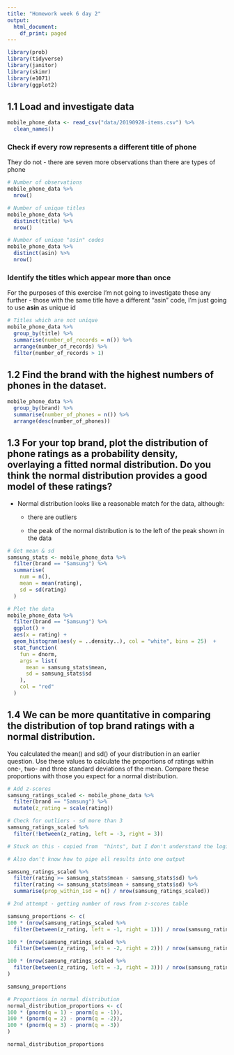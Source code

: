 ```yaml
---
title: "Homework week 6 day 2"
output:
  html_document:
    df_print: paged
---
```


```r
library(prob)
library(tidyverse)
library(janitor)
library(skimr)
library(e1071)
library(ggplot2)
```



## 1.1 Load and investigate data

```r
mobile_phone_data <- read_csv("data/20190928-items.csv") %>% 
  clean_names()
```

### Check if every row represents a different title of phone

They do not - there are seven more observations than there are types of phone
```r
# Number of observations
mobile_phone_data %>% 
  nrow() 

# Number of unique titles
mobile_phone_data %>% 
  distinct(title) %>% 
  nrow() 

# Number of unique "asin" codes
mobile_phone_data %>% 
  distinct(asin) %>% 
  nrow()

```

### Identify the titles which appear more than once

For the purposes of this exercise I'm not going to investigate these any further  - those with the same title have a different "asin" code, I'm just going to use **asin** as unique id
```r
# Titles which are not unique
mobile_phone_data %>% 
  group_by(title) %>% 
  summarise(number_of_records = n()) %>% 
  arrange(number_of_records) %>% 
  filter(number_of_records > 1)
```


## 1.2 Find the brand with the highest numbers of phones in the dataset.

```r
mobile_phone_data %>% 
  group_by(brand) %>% 
  summarise(number_of_phones = n()) %>% 
  arrange(desc(number_of_phones))
```

## 1.3 For your top brand, plot the distribution of phone ratings as a probability density, overlaying a fitted normal distribution. Do you think the normal distribution provides a good model of these ratings?

* Normal distribution looks like a reasonable match for the data, although:

  * there are outliers
  
  * the peak of the normal distribution is to the left of the peak shown in the data

```r
# Get mean & sd
samsung_stats <- mobile_phone_data %>%
  filter(brand == "Samsung") %>% 
  summarise(
    num = n(),
    mean = mean(rating),
    sd = sd(rating)
  )
```


```r
# Plot the data
mobile_phone_data %>% 
  filter(brand == "Samsung") %>% 
  ggplot() +
  aes(x = rating) +
  geom_histogram(aes(y = ..density..), col = "white", bins = 25)  +
  stat_function(
    fun = dnorm,
    args = list(
      mean = samsung_stats$mean,
      sd = samsung_stats$sd
    ),
    col = "red"
  )
```


## 1.4 We can be more quantitative in comparing the distribution of top brand ratings with a normal distribution.

You calculated the mean() and sd() of your distribution in an earlier question. Use these values to calculate the proportions of ratings within one-, two- and three standard deviations of the mean. Compare these proportions with those you expect for a normal distribution.

```r
# Add z-scores
samsung_ratings_scaled <- mobile_phone_data %>% 
  filter(brand == "Samsung") %>% 
  mutate(z_rating = scale(rating))
```

```r
# Check for outliers - sd more than 3
samsung_ratings_scaled %>% 
  filter(!between(z_rating, left = -3, right = 3))
```


```r
# Stuck on this - copied from  "hints", but I don't understand the logic

# Also don't know how to pipe all results into one output

samsung_ratings_scaled %>%
  filter(rating >= samsung_stats$mean - samsung_stats$sd) %>% 
  filter(rating <= samsung_stats$mean + samsung_stats$sd) %>%
  summarise(prop_within_1sd = n() / nrow(samsung_ratings_scaled))
```

```r
# 2nd attempt - getting number of rows from z-scores table

samsung_proportions <- c(
100 * (nrow(samsung_ratings_scaled %>% 
  filter(between(z_rating, left = -1, right = 1))) / nrow(samsung_ratings_scaled)),

100 * (nrow(samsung_ratings_scaled %>% 
  filter(between(z_rating, left = -2, right = 2))) / nrow(samsung_ratings_scaled)),

100 * (nrow(samsung_ratings_scaled %>% 
  filter(between(z_rating, left = -3, right = 3))) / nrow(samsung_ratings_scaled))
)

samsung_proportions
```

```r
# Proportions in normal distribution
normal_distribution_proportions <- c(
100 * (pnorm(q = 1) - pnorm(q = -1)),
100 * (pnorm(q = 2) - pnorm(q = -2)),
100 * (pnorm(q = 3) - pnorm(q = -3))
)

normal_distribution_proportions
```

